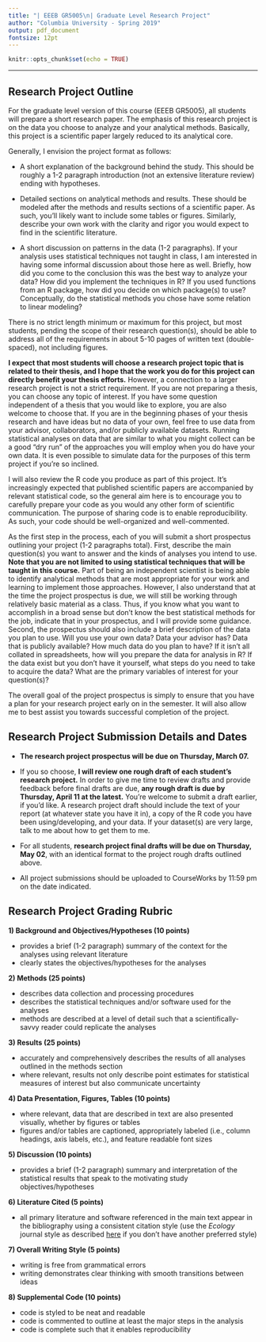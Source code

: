 ```yaml
---
title: "| EEEB GR5005\n| Graduate Level Research Project"
author: "Columbia University - Spring 2019"
output: pdf_document
fontsize: 12pt
---
```


```r

knitr::opts_chunk$set(echo = TRUE)
```

\begin{center}
\includegraphics[width=6.5in]{../images/traceplot_header.pdf}
\end{center}

---


## Research Project Outline

For the graduate level version of this course (EEEB GR5005), all students will prepare a short research paper. The emphasis of this research project is on the data you choose to analyze and your analytical methods. Basically, this project is a scientific paper largely reduced to its analytical core.

Generally, I envision the project format as follows:

- A short explanation of the background behind the study. This should be roughly a 1-2 paragraph introduction (not an extensive literature review) ending with hypotheses. 

- Detailed sections on analytical methods and results. These should be modeled after the methods and results sections of a scientific paper. As such, you'll likely want to include some tables or figures. Similarly, describe your own work with the clarity and rigor you would expect to find in the scientific literature.

- A short discussion on patterns in the data (1-2 paragraphs). If your analysis uses statistical techniques not taught in class, I am interested in having some informal discussion about those here as well. Briefly, how did you come to the conclusion this was the best way to analyze your data? How did you implement the techniques in R? If you used functions from an R package, how did you decide on which package(s) to use? Conceptually, do the statistical methods you chose have some relation to linear modeling?

There is no strict length minimum or maximum for this project, but most students, pending the scope of their research question(s), should be able to address all of the requirements in about 5-10 pages of written text (double-spaced), not including figures. 

**I expect that most students will choose a research project topic that is related to their thesis, and I hope that the work you do for this project can directly benefit your thesis efforts.** However, a connection to a larger research project is not a strict requirement. If you are not preparing a thesis, you can choose any topic of interest. If you have some question independent of a thesis that you would like to explore, you are also welcome to choose that. If you are in the beginning phases of your thesis research and have ideas but no data of your own, feel free to use data from your advisor, collaborators, and/or publicly available datasets. Running statistical analyses on data that are similar to what you might collect can be a good “dry run” of the approaches you will employ when you do have your own data. It is even possible to simulate data for the purposes of this term project if you're so inclined.

I will also review the R code you produce as part of this project. It's increasingly expected that published scientific papers are accompanied by relevant statistical code, so the general aim here is to encourage you to carefully prepare your code as you would any other form of scientific communication. The purpose of sharing code is to enable reproducibility. As such, your code should be well-organized and well-commented. 

As the first step in the process, each of you will submit a short prospectus  outlining your project (1-2 paragraphs total). First, describe the main question(s) you want to answer and the kinds of analyses you intend to use. **Note that you are not limited to using statistical techniques that will be taught in this course.** Part of being an independent scientist is being able to identify analytical methods that are most appropriate for your work and learning to implement those approaches. However, I also understand that at the time the project prospectus is due, we will still be working through relatively basic material as a class. Thus, if you know what you want to accomplish in a broad sense but don't know the best statistical methods for the job, indicate that in your prospectus, and I will provide some guidance. Second, the prospectus should also include a brief description of the data you plan to use. Will you use your own data? Data your advisor has? Data that is publicly available? How much data do you plan to have? If it isn't all collated in spreadsheets, how will you prepare the data for analysis in R? If the data exist but you don’t have it yourself, what steps do you need to take to acquire the data? What are the primary variables of interest for your question(s)?

The overall goal of the project prospectus is simply to ensure that you have a plan for your research project early on in the semester. It will also allow me to best assist you towards successful completion of the project.


## Research Project Submission Details and Dates

- **The research project prospectus will be due on Thursday, March 07.** 

- If you so choose, **I will review one rough draft of each student's research project.** In order to give me time to review drafts and provide feedback before final drafts are due, **any rough draft is due by Thursday, April 11 at the latest.** You're welcome to submit a draft earlier, if you'd like. A research project draft should include the text of your report (at whatever state you have it in), a copy of the R code you have been using/developing, and your data. If your dataset(s) are very large, talk to me about how to get them to me.

- For all students, **research project final drafts will be due on Thursday, May 02**, with an identical format to the project rough drafts outlined above. 

- All project submissions should be uploaded to CourseWorks by 11:59 pm on the date indicated.


\newpage
## Research Project Grading Rubric

**1) Background and Objectives/Hypotheses (10 points)**

- provides a brief (1-2 paragraph) summary of the context for the analyses using relevant literature
- clearly states the objectives/hypotheses for the analyses

**2) Methods (25 points)**

- describes data collection and processing procedures
- describes the statistical techniques and/or software used for the analyses
- methods are described at a level of detail such that a scientifically-savvy reader could replicate the analyses

**3) Results (25 points)**

- accurately and comprehensively describes the results of all analyses outlined in the methods section
- where relevant, results not only describe point estimates for statistical measures of interest but also communicate uncertainty 

**4) Data Presentation, Figures, Tables (10 points)**

- where relevant, data that are described in text are also presented visually, whether by figures or tables
- figures and/or tables are captioned, appropriately labeled (i.e., column headings, axis labels, etc.), and feature readable font sizes

**5) Discussion (10 points)**

- provides a brief (1-2 paragraph) summary and interpretation of the statistical results that speak to the motivating study objectives/hypotheses

**6) Literature Cited (5 points)**

- all primary literature and software referenced in the main text appear in the bibliography using a consistent citation style (use the *Ecology* journal style as described [here](https://www.csuci.edu/wmc/pdf/wmc-guide-ecologystyle021317.pdf) if you don't have another preferred style)

**7) Overall Writing Style (5 points)**

- writing is free from grammatical errors
- writing demonstrates clear thinking with smooth transitions between ideas

**8) Supplemental Code (10 points)**

- code is styled to be neat and readable
- code is commented to outline at least the major steps in the analysis
- code is complete such that it enables reproducibility

